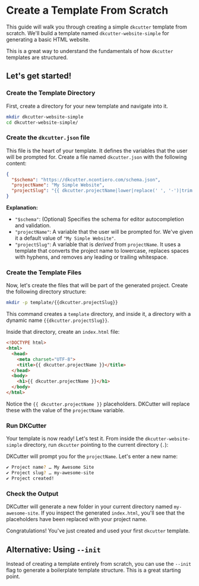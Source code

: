 # Create a Template From Scratch


This guide will walk you through creating a simple `dkcutter` template from scratch. We'll build a template named `dkcutter-website-simple` for generating a basic HTML website.

This is a great way to understand the fundamentals of how `dkcutter` templates are structured.

## Let's get started!

<div className="steps">
<Steps>

### Create the Template Directory

First, create a directory for your new template and navigate into it.

```bash
mkdir dkcutter-website-simple
cd dkcutter-website-simple/
```

### Create the `dkcutter.json` file

This file is the heart of your template. It defines the variables that the user will be prompted for. Create a file named `dkcutter.json` with the following content:

```json title="dkcutter.json"
{
  "$schema": "https://dkcutter.ncontiero.com/schema.json",
  "projectName": "My Simple Website",
  "projectSlug": "{{ dkcutter.projectName|lower|replace(' ', '-')|trim }}"
}
```

**Explanation:**

-   `"$schema"`: (Optional) Specifies the schema for editor autocompletion and validation.
-   `"projectName"`: A variable that the user will be prompted for. We've given it a default value of `"My Simple Website"`.
-   `"projectSlug"`: A variable that is *derived* from `projectName`. It uses a template that converts the project name to lowercase, replaces spaces with hyphens, and removes any leading or trailing whitespace.

### Create the Template Files

Now, let's create the files that will be part of the generated project. Create the following directory structure:

```bash
mkdir -p template/{{dkcutter.projectSlug}}
```

This command creates a `template` directory, and inside it, a directory with a dynamic name `{{dkcutter.projectSlug}}`.

Inside that directory, create an `index.html` file:

```html title="template/{{dkcutter.projectSlug}}/index.html"
<!DOCTYPE html>
<html>
  <head>
    <meta charset="UTF-8">
    <title>{{ dkcutter.projectName }}</title>
  </head>
  <body>
    <h1>{{ dkcutter.projectName }}</h1>
  </body>
</html>
```

Notice the `{{ dkcutter.projectName }}` placeholders. DKCutter will replace these with the value of the `projectName` variable.

### Run DKCutter

Your template is now ready! Let's test it. From inside the `dkcutter-website-simple` directory, run `dkcutter` pointing to the current directory (`.`):

<PackageManagerTabs command="dkcutter@latest ." isExecuted />

DKCutter will prompt you for the `projectName`. Let's enter a new name:

```bash
✔ Project name? … My Awesome Site
✔ Project slug? … my-awesome-site
✔ Project created!
```

### Check the Output

DKCutter will generate a new folder in your current directory named `my-awesome-site`. If you inspect the generated `index.html`, you'll see that the placeholders have been replaced with your project name.

Congratulations! You've just created and used your first `dkcutter` template.

</Steps>
</div>

## Alternative: Using `--init`

Instead of creating a template entirely from scratch, you can use the `--init` flag to generate a boilerplate template structure. This is a great starting point.

<PackageManagerTabs command="dkcutter@latest --init" isExecuted />
